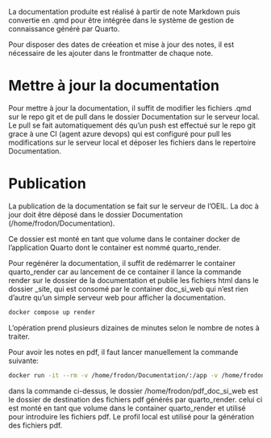 La documentation produite est réalisé à partir de note Markdown puis convertie en .qmd pour être intégrée dans le système de gestion de connaissance généré par Quarto.

Pour disposer des dates de créeation et mise à jour des notes, il est nécessaire de les ajouter dans le frontmatter de chaque note.


# Mettre à jour la documentation

Pour mettre à jour la documentation, il suffit de modifier les fichiers .qmd sur le repo git et de pull dans le dossier Documentation sur le serveur local. Le pull se fait automatiquement dés qu'un push est effectué sur le repo git grace à une CI (agent azure devops) qui est configuré pour pull les modifications sur le serveur local et déposer les fichiers dans le repertoire Documentation.

# Publication

La publication de la documentation se fait sur le serveur de l'OEIL. La doc à jour doit être déposé dans le dossier Documentation (/home/frodon/Documentation).

Ce dossier est monté en tant que volume dans le container docker de l'application Quarto dont le container est nommé quarto_render.

Pour regénérer la documentation, il suffit de redémarrer le container quarto_render car au lancement de ce container il lance la commande render sur le dossier de la documentation et publie les fichiers html dans le dossier _site, qui est consomé par le container doc_si_web qui n'est rien d'autre qu'un simple serveur web pour afficher la documentation.

```bash
docker compose up render
```

L'opération prend plusieurs dizaines de minutes selon le nombre de notes à traiter.

Pour avoir les notes en pdf, il faut lancer manuellement la commande suivante:

```bash
docker run -it --rm -v /home/frodon/Documentation/:/app -v /home/frodon/pdf_doc_si_web:/pdf_doc_si_web render quarto render --profile local --to pdf --output-dir _pdf && cp -r /app/_pdf/* /pdf_doc_si_web/
```

dans la commande ci-dessus, le dossier /home/frodon/pdf_doc_si_web est le dossier de destination des fichiers pdf générés par quarto_render. celui ci est monté en tant que volume dans le container quarto_render et utilisé pour introduire les fichiers pdf. Le profil local est utilisé pour la génération des fichiers pdf.
